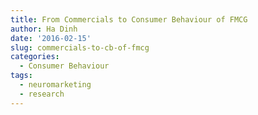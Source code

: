 ```yaml
---
title: From Commercials to Consumer Behaviour of FMCG
author: Ha Dinh
date: '2016-02-15'
slug: commercials-to-cb-of-fmcg
categories:
  - Consumer Behaviour
tags:
  - neuromarketing
  - research
---
```


